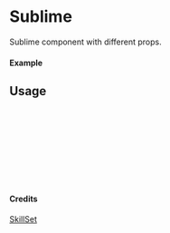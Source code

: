 
<Meta of={Sublime} title="SkillSet/Sublime" />

# Sublime

Sublime component with different props.

#### Example

<Canvas of={Sublime.Primary} />

## Usage

```ts
import { Sublime } from "yadl-ui";

const Example = () => {
  return (
      <Sublime />
  );
};

export default Example;
```

#### Credits
[SkillSet](https://skillicons.dev)
